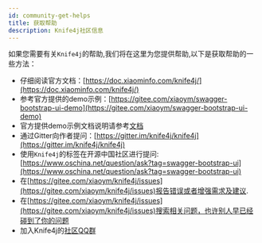 ```yaml
---
id: community-get-helps
title: 获取帮助
description: Knife4j社区信息
---
```





如果您需要有关`Knife4j`的帮助,我们将在这里为您提供帮助,以下是获取帮助的一些方法：

- 仔细阅读官方文档：[https://doc.xiaominfo.com/knife4j/](https://doc.xiaominfo.com/knife4j/)
- 参考官方提供的demo示例：[https://gitee.com/xiaoym/swagger-bootstrap-ui-demo](https://gitee.com/xiaoym/swagger-bootstrap-ui-demo)
- 官方提供demo示例文档说明请参考[文档](simple-demo)
- 通过Gitter向作者提问：[https://gitter.im/knife4j/knife4j](https://gitter.im/knife4j/knife4j)
- 使用`Knife4j`的标签在开源中国社区进行提问:[https://www.oschina.net/question/ask?tag=swagger-bootstrap-ui](https://www.oschina.net/question/ask?tag=swagger-bootstrap-ui)
- 在[https://gitee.com/xiaoym/knife4j/issues](https://gitee.com/xiaoym/knife4j/issues)报告错误或者增强需求及建议.
- 在[https://gitee.com/xiaoym/knife4j/issues](https://gitee.com/xiaoym/knife4j/issues)搜索相关问题，也许别人早已经碰到了你的问题
- 加入Knife4j的[社区QQ群](https://gitee.com/xiaoym/knife4j)